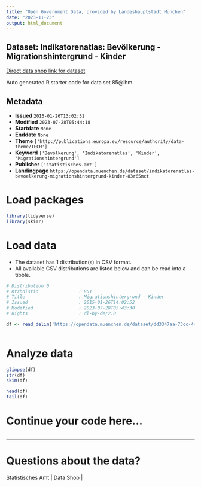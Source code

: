 ```yaml
---
title: "Open Government Data, provided by Landeshauptstadt München"
date: "2023-11-23"
output: html_document
---
```


## Dataset: Indikatorenatlas: Bevölkerung - Migrationshintergrund - Kinder

[Direct data shop link for dataset](https://opendata.muenchen.de/dataset/indikatorenatlas-bevoelkerung-migrationshintergrund-kinder-83r65mct)

Auto generated R starter code for data set 85@lhm.

## Metadata

- **Issued** `2015-01-26T13:02:51`
- **Modified** `2023-07-28T05:44:18`
- **Startdate** `None`
- **Enddate** `None`
- **Theme** `['http://publications.europa.eu/resource/authority/data-theme/TECH']`
- **Keyword** `['Bevölkerung', 'Indikatorenatlas', 'Kinder', 'Migrationshintergrund']`
- **Publisher** `['statistisches-amt']`
- **Landingpage** `https://opendata.muenchen.de/dataset/indikatorenatlas-bevoelkerung-migrationshintergrund-kinder-83r65mct`


# Load packages

```r

library(tidyverse)
library(skimr)

```

# Load data

-   The dataset has 1 distribution(s) in CSV format.
-   All available CSV distributions are listed below and can be read into a tibble.

```r

# Distribution 0
# Ktzhdistid               : 851
# Title                    : Migrationshintergrund - Kinder
# Issued                   : 2015-01-26T14:02:52
# Modified                 : 2023-07-28T05:43:30
# Rights                   : dl-by-de/2.0

df <- read_delim('https://opendata.muenchen.de/dataset/dd3347aa-73cc-444e-bafa-6530272a7146/resource/ea396629-1814-4465-b711-3658c213dc4a/download/indikat_bevoelkerung_migrationshintergrund_kinder_240723.csv')



```

# Analyze data

```r

glimpse(df)
str(df)
skim(df)

head(df)
tail(df)

```

# Continue your code here...

```r

```

------------------------------------------------------------------------

# Questions about the data?

Statistisches Amt | Data Shop | 
